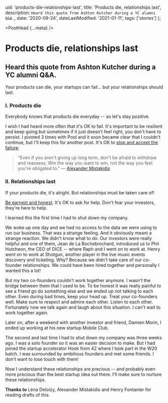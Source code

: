   uid: 'products-die-relationships-last',
  title: 'Products die, relationships last',
  description: `Heard this quote from Ashton Kutcher during a YC alumni Q&A.`,
  date: '2020-09-24',
  dateLastModified: '2021-01-11',
  tags: ['stories']
};

<PostHead {...meta} />

# Products die, relationships last

## Heard this quote from Ashton Kutcher during a YC alumni Q&A.

Your products can die, your startups can fail... but your relationships should last.

### I. Products die

Everybody knows that products die everyday -- so let's stay positive.

I wish I had heard more often that it's OK to fail. It's important to be resilient
and keep going but sometimes if it just doesn't feel right, you don't have to persist.
I pivoted 3 times with Pool and it soon became clear that I couldn't continue, but I'll keep this for another post.
It's OK to [stop and accept the failure](https://avc.com/2018/11/pivot-or-fail/).

> "Even if you aren't giving up long term, don't be afraid to withdraw and reassess.
> Win the way you want to win, not the way you feel you're obligated to." — [Alexander Mistakidis](https://amist.co)

### II. Relationships last

If your products die, it's alright. But relationships must be taken care of!

[Be earnest and honest](/blog/the-importance-of-being-earnest). It's OK to ask for help.
Don't fear your investors, they're here to help.

I learned this the first time I had to shut down my company.

We woke up one day and we had no access to the data we were using to run our business.
That was a strange feeling. And it obviously meant a strange reaction. We didn't know what to do.
Our investors were really helpful and one of them, Jean de La Rochebrochard,
introduced us to Phil Hutcheon, the CEO of DICE -- where Raph and I went on to work at.
Henry went on to work at Shotgun, another player in the live music events
discovery and ticketing. Why? Because we didn't take care of our co-founder relationships.
We could have been hired together and personally I wanted this a lot!

But my two co-founders couldn't work together anymore.
I wasn't the bridge between them that I used to be.
To be honest it was really painful to see a friend go do something else and we ended up not talking to each other.
Even during bad times, keep your head up. Treat your co-founders well. Make sure to respect and admire each other.
Listen to each other. Fortunately now we talk again and laugh about this situation.
I can't wait to work together again.

Later on, after a weekend with another investor and friend, Damien Morin, I ended up working at his new startup Mobile Club.

The second and last time I had to shut down my company was three weeks ago.
I was a solo founder so it was an easier decision to make. But I had joined the
startup accelerator Hook from 42 where I took part in the W20 batch.
I was surrounded by ambitious founders and met some friends. I don't want to lose touch with them!

Now I understand these relationships are precious --
and probably even more precious than the best startup idea out there. I'll make sure to nurture these relationships.

**Thanks to** Léna Deloizy, Alexander Mistakidis and Henry Fontanier for reading drafts of this.
